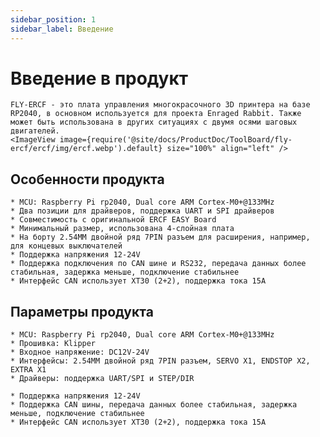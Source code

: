 ```yaml
---
sidebar_position: 1
sidebar_label: Введение
---
```






# Введение в продукт

    FLY-ERCF - это плата управления многокрасочного 3D принтера на базе RP2040, в основном используется для проекта Enraged Rabbit. Также может быть использована в других ситуациях с двумя осями шаговых двигателей.
    <ImageView image={require('@site/docs/ProductDoc/ToolBoard/fly-ercf/ercf/img/ercf.webp').default} size="100%" align="left" />

## Особенности продукта

    * MCU: Raspberry Pi rp2040, Dual core ARM Cortex-M0+@133MHz
    * Два позиции для драйверов, поддержка UART и SPI драйверов
    * Совместимость с оригинальной ERCF EASY Board
    * Минимальный размер, использована 4-слойная плата
    * На борту 2.54MM двойной ряд 7PIN разъем для расширения, например, для концевых выключателей
    * Поддержка напряжения 12-24V
    * Поддержка подключения по CAN шине и RS232, передача данных более стабильная, задержка меньше, подключение стабильнее
    * Интерфейс CAN использует XT30 (2+2), поддержка тока 15A

## Параметры продукта

    * MCU: Raspberry Pi rp2040, Dual core ARM Cortex-M0+@133MHz
    * Прошивка: Klipper
    * Входное напряжение: DC12V-24V
    * Интерфейсы: 2.54MM двойной ряд 7PIN разъем, SERVO X1, ENDSTOP X2, EXTRA X1
    * Драйверы: поддержка UART/SPI и STEP/DIR

    * Поддержка напряжения 12-24V
    * Поддержка CAN шины, передача данных более стабильная, задержка меньше, подключение стабильнее
    * Интерфейс CAN использует XT30 (2+2), поддержка тока 15A
